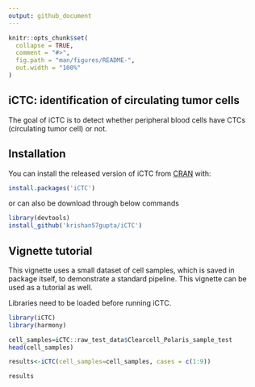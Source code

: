 ```yaml
---
output: github_document
---
```


```r
knitr::opts_chunk$set(
  collapse = TRUE,
  comment = "#>",
  fig.path = "man/figures/README-",
  out.width = "100%"
)
```

## iCTC: identification of circulating tumor cells

The goal of iCTC is to detect whether peripheral blood cells have CTCs
(circulating tumor cell) or not.

## Installation

You can install the released version of iCTC from
[CRAN](https://CRAN.R-project.org) with:

``` r
install.packages('iCTC')
```
or can also be download through below commands 

``` r
library(devtools)
install_github('krishan57gupta/iCTC')
```

## Vignette tutorial

This vignette uses a small dataset of cell samples, which is saved in package itself, to demonstrate a standard pipeline. This vignette can be used as a tutorial as well.

Libraries need to be loaded before running iCTC.

```r
library(iCTC)
library(harmony)
```

```r
cell_samples=iCTC::raw_test_data$Clearcell_Polaris_sample_test
head(cell_samples)
```


```r
results<-iCTC(cell_samples=cell_samples, cases = c(1:9))
```

```r
results
```
